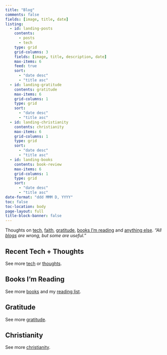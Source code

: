 ```yaml
---
title: "Blog"
comments: false
fields: [image, title, date]
listing:
  - id: landing-posts
    contents: 
      - posts
      - tech
    type: grid
    grid-columns: 3
    fields: [image, title, description, date]
    max-items: 6
    feed: true
    sort:
      - "date desc"
      - "title asc"
  - id: landing-gratitude
    contents: gratitude
    max-items: 6
    grid-columns: 1
    type: grid
    sort:
      - "date desc"
      - "title asc"
  - id: landing-christianity
    contents: christianity
    max-items: 6
    grid-columns: 1
    type: grid
    sort:
      - "date desc"
      - "title asc"
  - id: landing-books
    contents: book-review
    max-items: 6
    grid-columns: 1
    type: grid
    sort:
      - "date desc"
      - "title asc"
date-format: "ddd MMM D, YYYY"
toc: false
toc-location: body
page-layout: full
title-block-banner: false
---
```


Thoughts on [tech](tech.qmd), [faith](christianity.qmd), [gratitude](gratitude.qmd), [books I'm reading](books.qmd) and [anything else](posts.qmd). _"All [blogs](https://en.wikipedia.org/wiki/All_models_are_wrong) are wrong, but some are useful."_

## Recent Tech + Thoughts
See more [tech](tech.qmd) or [thoughts](posts.qmd).

:::{#landing-posts}
:::


:::::{.grid}
<!-- col 1 -->
::::{.g-col-12 .g-col-md-4 .animate__animated .animate__fadeIn .animate__faster .animate__delay-1s}

## Books I'm Reading
See more [books](books.qmd) and my [reading list](lists/reading-list.md).

:::{#landing-books}
:::
::::

<!-- col 2 -->
::::{.g-col-12 .g-col-md-4  .animate__animated .animate__fadeIn .animate__faster .animate__delay-1s}

## Gratitude
See more [gratitude](gratitude.qmd).

:::{#landing-gratitude}
:::
::::

<!-- col 3 -->
::::{.g-col-12 .g-col-md-4  .animate__animated .animate__fadeIn .animate__faster .animate__delay-1s}

## Christianity
See more [christianity](christianity.qmd).

:::{#landing-christianity}
:::
::::

:::::